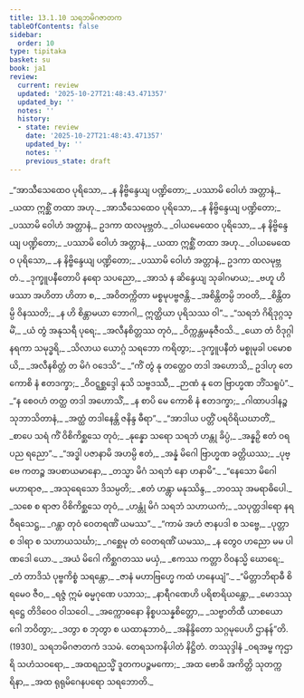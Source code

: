 ```yaml
---
title: 13.1.10 သရဘမိဂဇာတက
tableOfContents: false
sidebar:
  order: 10
type: tipitaka
basket: su
book: ja1
review:
  current: review
  updated: '2025-10-27T21:48:43.471357'
  updated_by: ''
  notes: ''
  history:
  - state: review
    date: '2025-10-27T21:48:43.471357'
    updated_by: ''
    notes: ''
    previous_state: draft
---
```



<ReviewStatus review={frontmatter.review} showDetails={true} />

<HypothesisAnnotation frontmatter={frontmatter} />

<DynamicBreadcrumb />

<Division number="134" book="ja1" e="ch" v="22" p="272">

<Paragraph number="2526" type="verses" book="ja1">
_“အာသီသေထေဝ ပုရိသော,_  
_န နိဗ္ဗိန္ဒေယျ ပဏ္ဍိတော;_  
_ပဿာမိ ဝေါဟံ အတ္တာနံ,_  
_ယထာ ဣစ္ဆိံ တထာ အဟု._  

</Paragraph>

</Division>
<Division number="135" book="ja1" e="ch" v="22" p="272">

<Paragraph number="2527" type="verses" book="ja1">
_အာသီသေထေဝ ပုရိသော,_  
_န နိဗ္ဗိန္ဒေယျ ပဏ္ဍိတော;_  
_ပဿာမိ ဝေါဟံ အတ္တာနံ,_  
ဥဒကာ ထလမုဗ္ဘတံ._  

</Paragraph>

</Division>
<Division number="136" book="ja1" e="ch" v="22" p="272">

<Paragraph number="2528" type="verses" book="ja1">
_ဝါယမေထေဝ ပုရိသော,_  
_န နိဗ္ဗိန္ဒေယျ ပဏ္ဍိတော;_  
_ပဿာမိ ဝေါဟံ အတ္တာနံ,_  
_ယထာ ဣစ္ဆိံ တထာ အဟု._  

</Paragraph>

</Division>
<Division number="137" book="ja1" e="ch" v="22" p="272">

<Paragraph number="2529" type="verses" book="ja1">
_ဝါယမေထေဝ ပုရိသော,_  
_န နိဗ္ဗိန္ဒေယျ ပဏ္ဍိတော;_  
_ပဿာမိ ဝေါဟံ အတ္တာနံ,_  
ဥဒကာ ထလမုဗ္ဘတံ._  

</Paragraph>

</Division>
<Division number="138" book="ja1" e="ch" v="22" p="272">

<Paragraph number="2530" type="verses" book="ja1">
_ဒုက္ခူပနီတောပိ နရော သပညော,_  
_အာသံ န ဆိန္ဒေယျ သုခါဂမာယ;_  
_ဗဟူ ဟိ ဖဿာ အဟိတာ ဟိတာ စ,_  
_အဝိတက္ကိတာ မစ္စမုပဗ္ဗဇန္တိ._  

</Paragraph>

</Division>
<Division number="139" book="ja1" e="ch" v="22" p="273">

<Paragraph number="2531" type="verses" book="ja1">
_အစိန္တိတမ္ပိ ဘဝတိ,_  
_စိန္တိတမ္ပိ ဝိနဿတိ;_  
_န ဟိ စိန္တာမယာ ဘောဂါ,_  
ဣတ္ထိယာ ပုရိသဿ ဝါ”._  

</Paragraph>

</Division>
<Division number="140" book="ja1" e="ch" v="22" p="273">

<Paragraph number="2532" type="verses" book="ja1">
_“သရဘံ ဂိရိဒုဂ္ဂသ္မိံ,_  
_ယံ တွံ အနုသရီ ပုရေ;_  
_အလီနစိတ္တဿ တုဝံ,_  
_ဝိက္ကန္တမနုဇီဝသိ._  

</Paragraph>

</Division>
<Division number="141" book="ja1" e="ch" v="22" p="273">

<Paragraph number="2533" type="verses" book="ja1">
_ယော တံ ဝိဒုဂ္ဂါ နရကာ သမုဒ္ဓရိ,_  
_သိလာယ ယောဂ္ဂံ သရဘော ကရိတွာ;_  
_ဒုက္ခူပနီတံ မစ္စုမုခါ ပမောစယိ,_  
_အလီနစိတ္တံ တ မိဂံ ဝဒေသိ”._  

</Paragraph>

</Division>
<Division number="142" book="ja1" e="ch" v="22" p="273">

<Paragraph number="2534" type="verses" book="ja1">
_“ကိံ တွံ နု တတ္ထေဝ တဒါ အဟောသိ,_  
ဥဒါဟု တေ ကောစိ နံ ဧတဒက္ခာ;_  
_ဝိဝဋ္ဋစ္ဆဒ္ဒေါ နုသိ သဗ္ဗဒဿီ,_  
_ဉာဏံ နု တေ ဗြာဟ္မဏ ဘိံသရူပံ”._  

</Paragraph>

</Division>
<Division number="143" book="ja1" e="ch" v="22" p="273">

<Paragraph number="2535" type="verses" book="ja1">
_“န စေဝဟံ တတ္ထ တဒါ အဟောသိံ,_  
_န စာပိ မေ ကောစိ နံ ဧတဒက္ခာ;_  
_ဂါထာပဒါနဉ္စ သုဘာသိတာနံ,_  
_အတ္ထံ တဒါနေန္တိ ဇနိန္ဒ ဓီရာ”._  

</Paragraph>

</Division>
<Division number="144" book="ja1" e="ch" v="22" p="273">

<Paragraph number="2536" type="verses" book="ja1">
_“အာဒါယ ပတ္တိံ ပရဝိရိယဃာတိံ,_  
_စာပေ သရံ ကိံ ဝိစိကိစ္ဆသေ တုဝံ;_  
_နုန္နော သရော သရဘံ ဟန္တု ခိပ္ပံ,_  
_အန္နဉှိ ဧတံ ဝရပည ရညော”._  

</Paragraph>

</Division>
<Division number="145" book="ja1" e="ch" v="22" p="273">

<Paragraph number="2537" type="verses" book="ja1">
_“အဒ္ဓါ ပဇာနာမိ အဟမ္ပိ ဧတံ,_  
_အန္နံ မိဂေါ ဗြာဟ္မဏ ခတ္တိယဿ;_  
_ပုဗ္ဗေ ကတဉ္စ အပစာယမာနော,_  
_တသ္မာ မိဂံ သရဘံ နော ဟနာမိ”._  

</Paragraph>

</Division>
<Division number="146" book="ja1" e="ch" v="22" p="273">

<Paragraph number="2538" type="verses" book="ja1">
_“နေသော မိဂေါ မဟာရာဇ,_  
_အသုရေသော ဒိသမ္ပတိ;_  
_ဧတံ ဟန္တွာ မနုဿိန္ဒ,_  
_ဘဝဿု အမရာဓိပေါ._  

</Paragraph>

</Division>
<Division number="147" book="ja1" e="ch" v="22" p="274">

<Paragraph number="2539" type="verses" book="ja1">
_သစေ စ ရာဇာ ဝိစိကိစ္ဆသေ တုဝံ,_  
_ဟန္တုံ မိဂံ သရဘံ သဟာယကံ;_  
_သပုတ္တဒါရော နရဝီရသေဋ္ဌ,_  
_ဂန္တာ တုဝံ ဝေတရဏိံ ယမဿ”._  

</Paragraph>

</Division>
<Division number="148" book="ja1" e="ch" v="22" p="274">

<Paragraph number="2540" type="verses" book="ja1">
_“ကာမံ အဟံ ဇာနပဒါ စ သဗ္ဗေ,_  
_ပုတ္တာ စ ဒါရာ စ သဟာယသင်္ဃာ;_  
_ဂစ္ဆေမု တံ ဝေတရဏိံ ယမဿ,_  
_န တွေဝ ဟညော မမ ပါဏဒေါ ယော._  

</Paragraph>

</Division>
<Division number="149" book="ja1" e="ch" v="22" p="274">

<Paragraph number="2541" type="verses" book="ja1">
_အယံ မိဂေါ ကိစ္ဆဂတဿ မယှံ,_  
_ဧကဿ ကတ္တာ ဝိဝနသ္မိ ဃောရေ;_  
_တံ တာဒိသံ ပုဗ္ဗကိစ္စံ သရန္တော,_  
_ဇာနံ မဟာဗြဟ္မေ ကထံ ဟနေယျံ”._  

</Paragraph>

</Division>
<Division number="150" book="ja1" e="ch" v="22" p="274">

<Paragraph number="2542" type="verses" book="ja1">
_“မိတ္တာဘိရာဓီ စိရမေဝ ဇီဝ,_  
_ရဇ္ဇံ ဣမံ ဓမ္မဂုဏေ ပသာသ;_  
_နာရီဂဏေဟိ ပရိစာရိယန္တော,_  
_မောဒဿု ရဋ္ဌေ တိဒိဝေဝ ဝါသဝေါ._  

</Paragraph>

</Division>
<Division number="151" book="ja1" e="ch" v="22" p="274">

<Paragraph number="2543" type="verses" book="ja1">
_အက္ကောဓနော နိစ္စပသန္နစိတ္တော,_  
_သဗ္ဗာတိထီ ယာစယောဂေါ ဘဝိတွာ;_  
_ဒတွာ စ ဘုတွာ စ ယထာနုဘာဝံ,_  
_အနိန္ဒိတော သဂ္ဂမုပေဟိ ဌာနန်”တိ. (1930)_  


</Paragraph>
</Division>

<Paragraph number="2544" type="center" book="ja1">
သရဘမိဂဇာတကံ ဒသမံ.



</Paragraph>

<Paragraph number="2545" type="center" book="ja1">
တေရသကနိပါတံ နိဋ္ဌိတံ.



</Paragraph>

<Paragraph number="2546" type="center" book="ja1">
တဿုဒ္ဒါနံ


</Paragraph>

<Paragraph number="2547" type="verses" book="ja1">
_ဝရအမ္ဗ ကုဌာရိ သဟံသဝရော,_  
_အထရညသ္မိံ ဒူတကပဉ္စမကော;_  
_အထ ဗောဓိ အကိတ္တိ သုတက္ကရိနာ,_  
_အထ ရုရုမိဂေနပရော သရဘောတိ._
</Paragraph>